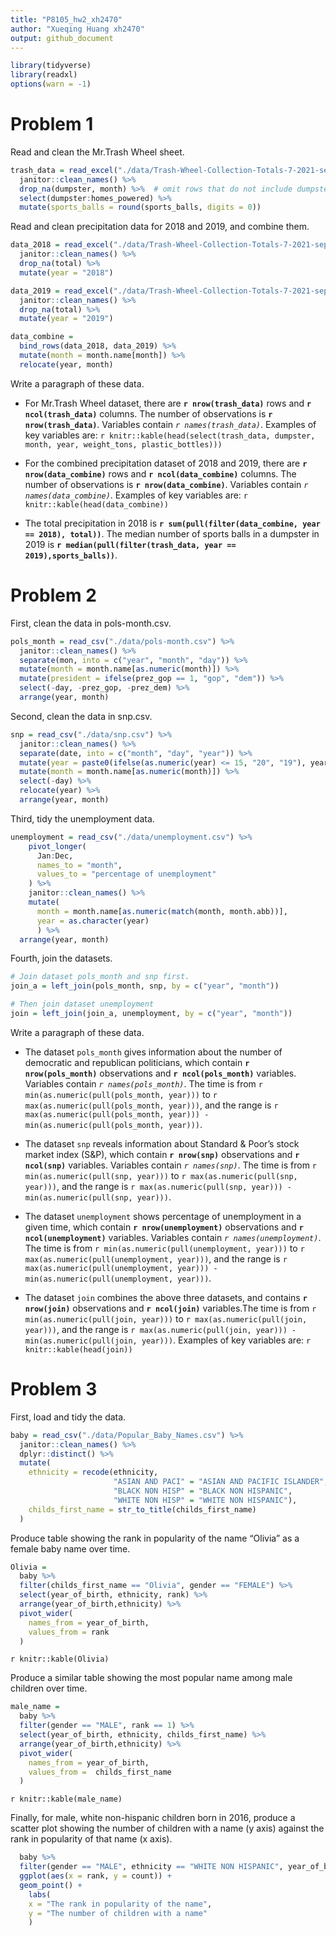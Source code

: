 ```yaml
---
title: "P8105_hw2_xh2470"
author: "Xueqing Huang xh2470"
output: github_document
---
```


```r
library(tidyverse)
library(readxl)
options(warn = -1)
```

# Problem 1

Read and clean the Mr.Trash Wheel sheet.

```r
trash_data = read_excel("./data/Trash-Wheel-Collection-Totals-7-2021-sept.xlsx", sheet = "Mr. Trash Wheel", range = "A2:N575") %>% 
  janitor::clean_names() %>% 
  drop_na(dumpster, month) %>%  # omit rows that do not include dumpster-specific data
  select(dumpster:homes_powered) %>% 
  mutate(sports_balls = round(sports_balls, digits = 0))
```

Read and clean precipitation data for 2018 and 2019, and combine them.

```r
data_2018 = read_excel("./data/Trash-Wheel-Collection-Totals-7-2021-sept.xlsx", sheet = "2018 Precipitation", range = "A2:B14") %>% 
  janitor::clean_names() %>%
  drop_na(total) %>% 
  mutate(year = "2018")

data_2019 = read_excel("./data/Trash-Wheel-Collection-Totals-7-2021-sept.xlsx", sheet = "2019 Precipitation", range = "A2:B14") %>% 
  janitor::clean_names() %>%
  drop_na(total) %>% 
  mutate(year = "2019")

data_combine = 
  bind_rows(data_2018, data_2019) %>% 
  mutate(month = month.name[month]) %>% 
  relocate(year, month)
```

Write a paragraph of these data.

* For Mr.Trash Wheel dataset, there are **`r nrow(trash_data)`** rows and **`r ncol(trash_data)`** columns. The number of observations is **`r nrow(trash_data)`**. Variables contain _`r names(trash_data)`_.  Examples of key variables are:
`r knitr::kable(head(select(trash_data, dumpster, month, year, weight_tons, plastic_bottles)))`

* For the combined precipitation dataset of 2018 and 2019, there are **`r nrow(data_combine)`** rows and **`r ncol(data_combine)`** columns. The number of observations is **`r nrow(data_combine)`**. Variables contain _`r names(data_combine)`_. Examples of key variables are:
`r knitr::kable(head(data_combine))`

* The total precipitation in 2018 is **`r sum(pull(filter(data_combine, year == 2018), total))`**. The median number of sports balls in a dumpster in 2019 is **`r median(pull(filter(trash_data, year == 2019),sports_balls))`**.


# Problem 2

First, clean the data in pols-month.csv. 

```r
pols_month = read_csv("./data/pols-month.csv") %>% 
  janitor::clean_names() %>% 
  separate(mon, into = c("year", "month", "day")) %>% 
  mutate(month = month.name[as.numeric(month)]) %>% 
  mutate(president = ifelse(prez_gop == 1, "gop", "dem")) %>% 
  select(-day, -prez_gop, -prez_dem) %>% 
  arrange(year, month)
``` 

Second, clean the data in snp.csv.

```r
snp = read_csv("./data/snp.csv") %>% 
  janitor::clean_names() %>% 
  separate(date, into = c("month", "day", "year")) %>% 
  mutate(year = paste0(ifelse(as.numeric(year) <= 15, "20", "19"), year)) %>% 
  mutate(month = month.name[as.numeric(month)]) %>%   
  select(-day) %>% 
  relocate(year) %>% 
  arrange(year, month)
```

Third, tidy the unemployment data.

```r
unemployment = read_csv("./data/unemployment.csv") %>% 
    pivot_longer(
      Jan:Dec, 
      names_to = "month",
      values_to = "percentage of unemployment"
    ) %>% 
    janitor::clean_names() %>% 
    mutate(
      month = month.name[as.numeric(match(month, month.abb))],
      year = as.character(year)
      ) %>% 
  arrange(year, month)
```

Fourth, join the datasets.

```r
# Join dataset pols_month and snp first.
join_a = left_join(pols_month, snp, by = c("year", "month")) 

# Then join dataset unemployment
join = left_join(join_a, unemployment, by = c("year", "month"))
```

Write a paragraph of these data.

* The dataset `pols_month` gives information about the number of democratic and republican politicians, which contain **`r nrow(pols_month)`** observations and **`r ncol(pols_month)`** variables. Variables contain _`r names(pols_month)`_. The time is from `r min(as.numeric(pull(pols_month, year)))` to `r max(as.numeric(pull(pols_month, year)))`, and the range is `r max(as.numeric(pull(pols_month, year))) - min(as.numeric(pull(pols_month, year)))`.

* The dataset `snp` reveals information about Standard & Poor’s stock market index (S&P), which contain **`r nrow(snp)`** observations and **`r ncol(snp)`** variables. Variables contain _`r names(snp)`_. The time is from `r min(as.numeric(pull(snp, year)))` to `r max(as.numeric(pull(snp, year)))`, and the range is `r max(as.numeric(pull(snp, year))) - min(as.numeric(pull(snp, year)))`.

* The dataset `unemployment` shows percentage of unemployment in a given time, which contain **`r nrow(unemployment)`** observations and **`r ncol(unemployment)`** variables. Variables contain _`r names(unemployment)`_. The time is from `r min(as.numeric(pull(unemployment, year)))` to `r max(as.numeric(pull(unemployment, year)))`, and the range is `r max(as.numeric(pull(unemployment, year))) - min(as.numeric(pull(unemployment, year)))`.


* The dataset `join` combines the above three datasets, and contains **`r nrow(join)`** observations and **`r ncol(join)`** variables.The time is from `r min(as.numeric(pull(join, year)))` to `r max(as.numeric(pull(join, year)))`, and the range is `r max(as.numeric(pull(join, year))) - min(as.numeric(pull(join, year)))`.
Examples of key variables are:
`r knitr::kable(head(join))`

# Problem 3

First, load and tidy the data. 

```r
baby = read_csv("./data/Popular_Baby_Names.csv") %>%
  janitor::clean_names() %>% 
  dplyr::distinct() %>% 
  mutate(
    ethnicity = recode(ethnicity, 
                       "ASIAN AND PACI" = "ASIAN AND PACIFIC ISLANDER",
                       "BLACK NON HISP" = "BLACK NON HISPANIC", 
                       "WHITE NON HISP" = "WHITE NON HISPANIC"),
    childs_first_name = str_to_title(childs_first_name)
  ) 

```

Produce table showing the rank in popularity of the name “Olivia” as a female baby name over time.

```r
Olivia = 
  baby %>% 
  filter(childs_first_name == "Olivia", gender == "FEMALE") %>%
  select(year_of_birth, ethnicity, rank) %>% 
  arrange(year_of_birth,ethnicity) %>% 
  pivot_wider(
    names_from = year_of_birth,
    values_from = rank
  )
```

`r knitr::kable(Olivia)`


Produce a similar table showing the most popular name among male children over time.

```r
male_name = 
  baby %>% 
  filter(gender == "MALE", rank == 1) %>%
  select(year_of_birth, ethnicity, childs_first_name) %>% 
  arrange(year_of_birth,ethnicity) %>% 
  pivot_wider(
    names_from = year_of_birth,
    values_from =  childs_first_name
  )
```

`r knitr::kable(male_name)`


Finally, for male, white non-hispanic children born in 2016, produce a scatter plot showing the number of children with a name (y axis) against the rank in popularity of that name (x axis).

```r
  baby %>% 
  filter(gender == "MALE", ethnicity == "WHITE NON HISPANIC", year_of_birth == 2016) %>%  
  ggplot(aes(x = rank, y = count)) + 
  geom_point() +
    labs(
    x = "The rank in popularity of the name",
    y = "The number of children with a name"
    )
```

